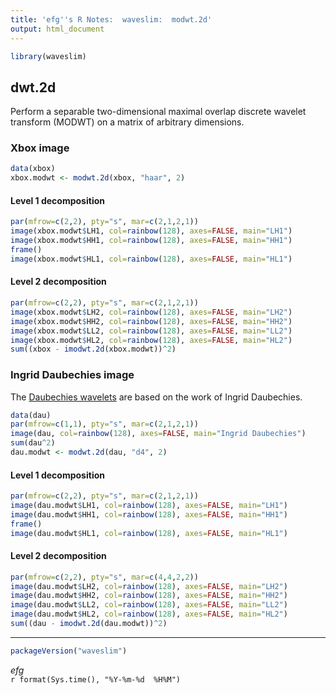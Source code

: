 ```yaml
---
title: 'efg''s R Notes:  waveslim:  modwt.2d'
output: html_document
---
```


```r
library(waveslim)
```

## dwt.2d

Perform a separable two-dimensional maximal overlap discrete wavelet transform (MODWT) on a matrix of arbitrary dimensions. 

### Xbox image

```r
data(xbox)
xbox.modwt <- modwt.2d(xbox, "haar", 2)
```

#### Level 1 decomposition

```r
par(mfrow=c(2,2), pty="s", mar=c(2,1,2,1))
image(xbox.modwt$LH1, col=rainbow(128), axes=FALSE, main="LH1")
image(xbox.modwt$HH1, col=rainbow(128), axes=FALSE, main="HH1")
frame()
image(xbox.modwt$HL1, col=rainbow(128), axes=FALSE, main="HL1")
```

#### Level 2 decomposition

```r
par(mfrow=c(2,2), pty="s", mar=c(2,1,2,1))
image(xbox.modwt$LH2, col=rainbow(128), axes=FALSE, main="LH2")
image(xbox.modwt$HH2, col=rainbow(128), axes=FALSE, main="HH2")
image(xbox.modwt$LL2, col=rainbow(128), axes=FALSE, main="LL2")
image(xbox.modwt$HL2, col=rainbow(128), axes=FALSE, main="HL2")
sum((xbox - imodwt.2d(xbox.modwt))^2)  
```

### Ingrid Daubechies image

The [Daubechies wavelets](http://en.wikipedia.org/wiki/Daubechies_wavelet) are based on the work of Ingrid Daubechies.

```r
data(dau)
par(mfrow=c(1,1), pty="s", mar=c(2,1,2,1))
image(dau, col=rainbow(128), axes=FALSE, main="Ingrid Daubechies")
sum(dau^2)
dau.modwt <- modwt.2d(dau, "d4", 2)
```

#### Level 1 decomposition

```r
par(mfrow=c(2,2), pty="s", mar=c(2,1,2,1))
image(dau.modwt$LH1, col=rainbow(128), axes=FALSE, main="LH1")
image(dau.modwt$HH1, col=rainbow(128), axes=FALSE, main="HH1")
frame()
image(dau.modwt$HL1, col=rainbow(128), axes=FALSE, main="HL1")
```

#### Level 2 decomposition

```r
par(mfrow=c(2,2), pty="s", mar=c(4,4,2,2))
image(dau.modwt$LH2, col=rainbow(128), axes=FALSE, main="LH2")
image(dau.modwt$HH2, col=rainbow(128), axes=FALSE, main="HH2")
image(dau.modwt$LL2, col=rainbow(128), axes=FALSE, main="LL2")
image(dau.modwt$HL2, col=rainbow(128), axes=FALSE, main="HL2")
sum((dau - imodwt.2d(dau.modwt))^2)                         
```

*****

```r
packageVersion("waveslim")
```       

*efg*  
`r format(Sys.time(), "%Y-%m-%d  %H%M")`                   
                                                     

